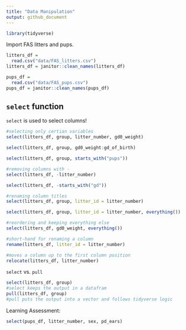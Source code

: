 ```yaml
---
title: "Data Manipulation"
output: github_document
---
```


```r
library(tidyverse)
```

Import FAS litters and pups. 

```r
litters_df = 
  read.csv("data/FAS_litters.csv")
litters_df = janitor::clean_names(litters_df)

pups_df = 
  read.csv("data/FAS_pups.csv")
pups_df = janitor::clean_names(pups_df)
```

## `select` function 

`select` is used to select columns! 

```r
#selecting only certian variables 
select(litters_df, group, litter_number, gd0_weight)

select(litters_df, group, gd0_weight:gd_of_birth)

select(litters_df, group, starts_with("pups"))

#removing columns with - 
select(litters_df, -litter_number)

select(litters_df, -starts_with("gd"))

#renaming column titles 
select(litters_df, group, litter_id = litter_number)

select(litters_df, group, litter_id = litter_number, everything())

#reordering and keeping everything else 
select(litters_df, gd0_weight, everything())
```


```r
#short-hand for renaming a column
rename(litters_df, litter_id = litter_number)

#moves a column up to the first column position 
relocate(litters_df, litter_number)
```

`select` vs. `pull`
```r
select(litters_df, group)
#select keeps the output in a datafram 
pull(litters_df, group)
#pull puts the output into a vector and follows tidyverse logic 
```


Learning Assessment: 
```r
select(pups_df, litter_number, sex, pd_ears)
```

